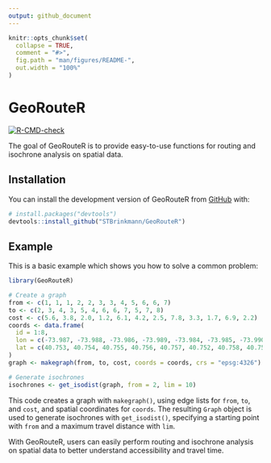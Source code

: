 ```yaml
---
output: github_document
---
```


<!-- README.md is generated from README.Rmd. Please edit that file -->

```r
knitr::opts_chunk$set(
  collapse = TRUE,
  comment = "#>",
  fig.path = "man/figures/README-",
  out.width = "100%"
)
```

# GeoRouteR

<!-- badges: start -->
[![R-CMD-check](https://github.com/STBrinkmann/GeoRouteR/actions/workflows/check-standard.yaml/badge.svg)](https://github.com/STBrinkmann/GeoRouteR/actions/workflows/check-standard.yaml)
<!-- badges: end -->

The goal of GeoRouteR is to provide easy-to-use functions for routing and isochrone analysis on spatial data.

## Installation

You can install the development version of GeoRouteR from [GitHub](https://github.com/) with:

``` r
# install.packages("devtools")
devtools::install_github("STBrinkmann/GeoRouteR")
```

## Example

This is a basic example which shows you how to solve a common problem:

```r
library(GeoRouteR)

# Create a graph
from <- c(1, 1, 1, 2, 2, 3, 3, 4, 5, 6, 6, 7)
to <- c(2, 3, 4, 3, 5, 4, 6, 6, 7, 5, 7, 8)
cost <- c(5.6, 3.8, 2.0, 1.2, 6.1, 4.2, 2.5, 7.8, 3.3, 1.7, 6.9, 2.2)
coords <- data.frame(
  id = 1:8,
  lon = c(-73.987, -73.988, -73.986, -73.989, -73.984, -73.985, -73.990, -73.983),
  lat = c(40.753, 40.754, 40.755, 40.756, 40.757, 40.752, 40.758, 40.751)
)
graph <- makegraph(from, to, cost, coords = coords, crs = "epsg:4326")

# Generate isochrones
isochrones <- get_isodist(graph, from = 2, lim = 10)
```

This code creates a graph with `makegraph()`, using edge lists for `from`, `to`, and `cost`, and spatial coordinates for `coords`. The resulting `Graph` object is used to generate isochrones with `get_isodist()`, specifying a starting point with `from` and a maximum travel distance with `lim`.

With GeoRouteR, users can easily perform routing and isochrone analysis on spatial data to better understand accessibility and travel time.

